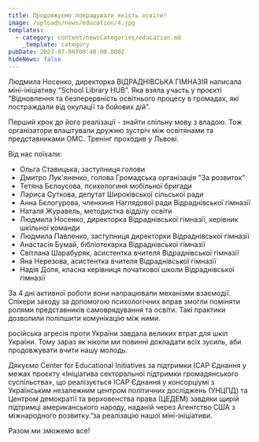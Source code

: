 ```yaml
---
title: Продовжуємо покращувати якість освіти!
image: /uploads/news/education/4.jpg
templates:
  - category: content/newsCategories/education.md
    _template: category
pubDate: 2023-07-06T08:40:00.000Z
hideNews: false
---
```


Людмила Носенко, директорка ВІДРАДНІВСЬКА ГІМНАЗІЯ написала міні-ініціативу “School Library HUB”. Яка взяла участь у проєкті "Відновлення та безперервність освітнього процесу в громадах, які постраждали від окупації та бойових дій". 

Перший крок до його реалізації - знайти спільну мову з владою. Тож організатори влаштували дружню зустріч між освітянами та представниками ОМС. Тренінг проходив у Львові. 

Від нас поїхали: 

* Ольга Ставицька, заступниця голови  
* Дмитро Лук'яненко, голова Громадська організація "За розвиток"
* Тетяна Бєлоусова, психологиня мобільної бригади
* Лариса Суткова, депутат Широківської сільської ради 
* Анна Бєлогурова, членкиня Наглядової ради Відраднівської гімназії 
* Наталя Журавель, методистка відділу освіти  
* Людмила Носенко, директорка Відраднівської гімназії, керівник шкільної команди 
* Людмила Павленко, заступниця директорки Відраднівської гімназії 
* Анастасія Бумай, бібліотекарка Відраднівської гімназії 
* Світлана Шарабуряк, асистентка вчителя Відраднівської гімназії
* Яна Нерезова, асистентка вчителя Відраднівської гімназії 
* Надія Доля, класна керівниця початкової школи Відраднівської гімназії


За 4 дні активної роботи вони напрацювали механізми взаємодії. Спікери заходу за допомогою психологічних вправ змогли поміняти ролями представників самоврядування та освіти. Такі практики дозволили поліпшити комунікацію між ними.

російська агресія проти України завдала великих втрат для шкіл України. Тому зараз як ніколи ми повинні докладати всіх зусиль, аби продовжувати вчити нашу молодь.

Дякуємо Center for Educational Initiatives за підтримки ІСАР Єднання у межах проєкту «Ініціатива секторальної підтримки громадянського суспільства», що реалізується ІСАР Єднання у консорціумі з Українським незалежним центром політичних досліджень (УНЦПД) та Центром демократії та верховенства права (ЦЕДЕМ) завдяки щирій підтримці американського народу, наданій через Агентство США з міжнародного розвитку.”за реалізацію нашої міні-ініціативи.

Разом ми зможемо все! 

